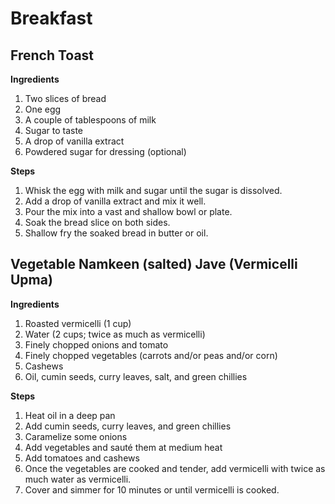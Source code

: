 # Breakfast

## French Toast

**Ingredients**

1. Two slices of bread 
2. One egg
3. A couple of tablespoons of milk
4. Sugar to taste
5. A drop of vanilla extract
6. Powdered sugar for dressing (optional)

**Steps**

1. Whisk the egg with milk and sugar until the sugar is dissolved. 
2. Add a drop of vanilla extract and mix it well.
3. Pour the mix into a vast and shallow bowl or plate.
4. Soak the bread slice on both sides.
5. Shallow fry the soaked bread in butter or oil. 

## Vegetable Namkeen (salted) Jave (Vermicelli Upma) 

**Ingredients**

1. Roasted vermicelli (1 cup)
2. Water (2 cups; twice as much as vermicelli)
3. Finely chopped onions and tomato
4. Finely chopped vegetables (carrots and/or peas and/or corn)
5. Cashews
6. Oil, cumin seeds, curry leaves, salt, and green chillies 

**Steps**

1. Heat oil in a deep pan
2. Add cumin seeds, curry leaves, and green chillies
3. Caramelize some onions
4. Add vegetables and sauté them at medium heat
5. Add tomatoes and cashews
6. Once the vegetables are cooked and tender, add vermicelli with twice as much water as vermicelli.
7. Cover and simmer for 10 minutes or until vermicelli is cooked.
